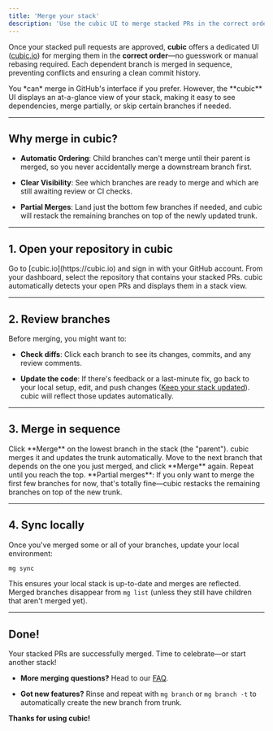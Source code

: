 ```yaml
---
title: 'Merge your stack'
description: 'Use the cubic UI to merge stacked PRs in the correct order.'
---
```


Once your stacked pull requests are approved, **cubic** offers a dedicated UI ([cubic.io](https://cubic.io)) for merging them in the **correct order**—no guesswork or manual rebasing required. Each dependent branch is merged in sequence, preventing conflicts and ensuring a clean commit history.

<Note>
  You *can* merge in GitHub's interface if you prefer. However, the **cubic** UI
  displays an at-a-glance view of your stack, making it easy to see
  dependencies, merge partially, or skip certain branches if needed.
</Note>

---

## Why merge in cubic?

- **Automatic Ordering**: Child branches can't merge until their parent is merged, so you never accidentally merge a downstream branch first.

- **Clear Visibility**: See which branches are ready to merge and which are still awaiting review or CI checks.

- **Partial Merges**: Land just the bottom few branches if needed, and cubic will restack the remaining branches on top of the newly updated trunk.

---

## 1. Open your repository in cubic

<Steps>
  <Step title="Sign in">
    Go to [cubic.io](https://cubic.io) and sign in with your GitHub account.
  </Step>

<Step title="Locate your repo">
  From your dashboard, select the repository that contains your stacked PRs.
</Step>

  <Step title="Choose your stack">
    cubic automatically detects your open PRs and displays them in a stack view.
  </Step>
</Steps>

---

## 2. Review branches

Before merging, you might want to:

- **Check diffs**: Click each branch to see its changes, commits, and any review comments.

- **Update the code**: If there's feedback or a last-minute fix, go back to your local setup, edit, and push changes ([Keep your stack updated](/how-to-guides/keep-your-stack-updated)). cubic will reflect those updates automatically.

---

## 3. Merge in sequence

<Steps>
  <Step title="Merge the bottom branch">
    Click **Merge** on the lowest branch in the stack (the "parent"). cubic
    merges it and updates the trunk automatically.
  </Step>

  <Step title="Continue up the stack">
    Move to the next branch that depends on the one you just merged, and click
    **Merge** again. Repeat until you reach the top.
  </Step>
</Steps>

<Info>
  **Partial merges**: If you only want to merge the first few branches for now,
  that's totally fine—cubic restacks the remaining branches on top of the new
  trunk.
</Info>

---

## 4. Sync locally

Once you've merged some or all of your branches, update your local environment:

```bash
mg sync
```

This ensures your local stack is up-to-date and merges are reflected. Merged branches disappear from `mg list` (unless they still have children that aren't merged yet).

---

## Done!

Your stacked PRs are successfully merged. Time to celebrate—or start another stack!

- **More merging questions?** Head to our [FAQ](/faq-and-troubleshooting).

- **Got new features?** Rinse and repeat with `mg branch` or `mg branch -t` to automatically create the new branch from trunk.

**Thanks for using cubic!**
